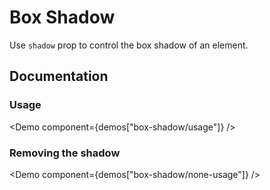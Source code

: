 

# Box Shadow

Use `shadow` prop to control the box shadow of an element.

<Scale hidePixels hidePreview values="shadow" />

## Documentation

### Usage

<Demo component={demos["box-shadow/usage"]} />

### Removing the shadow

<Demo component={demos["box-shadow/none-usage"]} />
